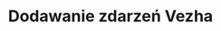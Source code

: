 ---
title: 'Dodawanie zdarzeń Vezha'
openapi: 'POST /api/events/add/vezha/source/{source}/camera/{camera}'
---